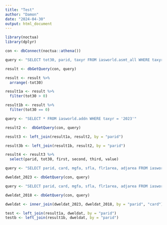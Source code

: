 ```yaml
---
title: "Test"
author: "Damon"
date: "2024-04-30"
output: html_document
---
```

```r
library(noctua)
library(dplyr)
```


```r
con <- dbConnect(noctua::athena())

query <- "SELECT tot30, parid, taxyr FROM iasworld.asmt_all WHERE taxyr = '2023'"

result <- dbGetQuery(con, query)

result <- result %>%
  arrange(-tot30)

result1a <- result %>%
  filter(tot30 > 0)

result1b <- result %>%
  filter(tot30 == 0)

query <- "SELECT * FROM iasworld.addn WHERE taxyr = '2023'"

result2 <-  dbGetQuery(con, query)

result3 <- left_join(result1a, result2, by = "parid")

result3b <- left_join(result1b, result2, by = "parid")

result4 <- result3 %>%
  select(parid, tot30, first, second, third, value)
```
```r
query <- "SELECT parid, card, mgfa, sfla, flr1area, adjarea FROM iasworld.dweldat WHERE taxyr = '2023'"

dweldat_2023 <- dbGetQuery(con, query)

query <- "SELECT parid, card, mgfa, sfla, flr1area, adjarea FROM iasworld.dweldat WHERE taxyr = '2018'"

dweldat_2018 <- dbGetQuery(con, query)

dweldat <- inner_join(dweldat_2023, dweldat_2018, by = "parid", "card")
```

```r
test <- left_join(result1a, dweldat, by = "parid")
testb <- left_join(result1b, dweldat, by = "parid")

```

